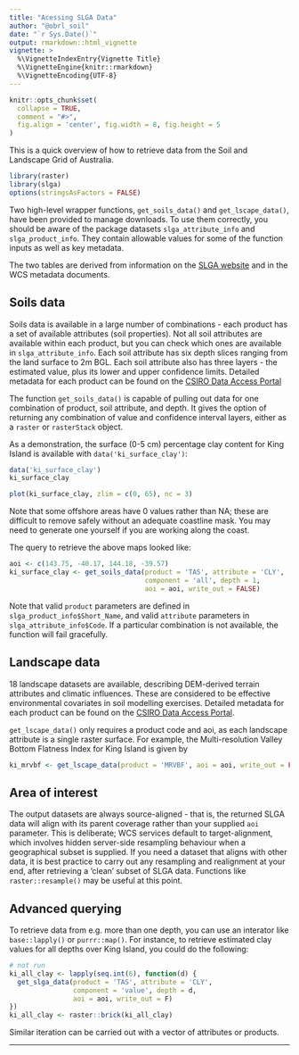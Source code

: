 ```yaml
---
title: "Acessing SLGA Data"
author: "@obrl_soil"
date: "`r Sys.Date()`"
output: rmarkdown::html_vignette
vignette: >
  %\VignetteIndexEntry{Vignette Title}
  %\VignetteEngine{knitr::rmarkdown}
  %\VignetteEncoding{UTF-8}
---
```


```r
knitr::opts_chunk$set(
  collapse = TRUE,
  comment = "#>",
  fig.align = 'center', fig.width = 8, fig.height = 5
)
```

This is a quick overview of how to retrieve data from the Soil and Landscape Grid of Australia.

```r
library(raster)
library(slga)
options(stringsAsFactors = FALSE)
```

Two high-level wrapper functions, `get_soils_data()` and `get_lscape_data()`, have been provided to manage downloads. To use them correctly, you should be aware of the package datasets `slga_attribute_info` and `slga_product_info`. They contain allowable values for some of the function inputs as well as key metadata.

The two tables are derived from information on the [SLGA website](http://www.clw.csiro.au/aclep/soilandlandscapegrid/index.html) and in the WCS metadata documents.

## Soils data

Soils data is available in a large number of combinations - each product has a set of available attributes (soil properties). Not all soil attributes are available within each product, but you can check which ones are available in `slga_attribute_info`. Each soil attribute has six depth slices ranging from the land surface to 2m BGL. Each soil attribute also has three layers - the estimated value, plus its lower and upper confidence limits. Detailed metadata for each product can be found on the [CSIRO Data Access Portal](https://data.csiro.au/dap/home?execution=e3s1)

The function `get_soils_data()` is capable of pulling out data for one combination of product, soil attribute, and depth. It gives the option of returning any combination of value and confidence interval layers, either as a `raster` or `rasterStack` object.

As a demonstration, the surface (0-5 cm) percentage clay content for King Island is available with `data('ki_surface_clay')`:

```r
data('ki_surface_clay')
ki_surface_clay
```

```r
plot(ki_surface_clay, zlim = c(0, 65), nc = 3)
```

Note that some offshore areas have 0 values rather than NA; these are difficult to remove safely without an adequate coastline mask. You may need to generate one yourself if you are working along the coast.

The query to retrieve the above maps looked like:

```r
aoi <- c(143.75, -40.17, 144.18, -39.57)
ki_surface_clay <- get_soils_data(product = 'TAS', attribute = 'CLY',
                                  component = 'all', depth = 1,
                                  aoi = aoi, write_out = FALSE)

```

Note that valid `product` parameters are defined in `slga_product_info$Short_Name`, and valid `attribute` parameters in `slga_attribute_info$Code`. If a particular combination is not available, the function will fail gracefully.

## Landscape data

18 landscape datasets are available, describing DEM-derived terrain attributes and climatic influences. These are considered to be effective environmental covariates in soil modelling exercises. Detailed metadata for each product can be found on the [CSIRO Data Access Portal](https://data.csiro.au/dap/home?execution=e3s1).

`get_lscape_data()` only requires a product code and aoi, as each landscape attribute is a single raster surface. For example, the Multi-resolution Valley Bottom Flatness Index for King Island is given by

```r
ki_mrvbf <- get_lscape_data(product = 'MRVBF', aoi = aoi, write_out = FALSE)
```

## Area of interest

The output datasets are always source-aligned - that is, the returned SLGA data will align with its parent coverage rather than your supplied `aoi` parameter. This is deliberate; WCS services default to target-alignment, which involves hidden server-side resampling behaviour when a geographical subset is supplied. If you need a dataset that aligns with other data, it is best practice to carry out any resampling and realignment at your end, after retrieving a 'clean' subset of SLGA data. Functions like `raster::resample()` may be useful at this point.

## Advanced querying

To retrieve data from e.g. more than one depth, you can use an interator like `base::lapply()` or `purrr::map()`. For instance, to retrieve estimated clay values for all depths over King Island, you could do the following:

```r
# not run
ki_all_clay <- lapply(seq.int(6), function(d) {
  get_slga_data(product = 'TAS', attribute = 'CLY',
                component = 'value', depth = d,
                aoi = aoi, write_out = F)
})
ki_all_clay <- raster::brick(ki_all_clay)

```

Similar iteration can be carried out with a vector of attributes or products.

***

